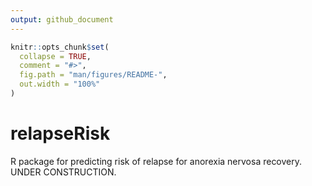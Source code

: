 ```yaml
---
output: github_document
---
```


<!-- README.md is generated from README.Rmd. Please edit that file -->

```r
knitr::opts_chunk$set(
  collapse = TRUE,
  comment = "#>",
  fig.path = "man/figures/README-",
  out.width = "100%"
)
```

# relapseRisk

<!-- badges: start -->
<!-- badges: end -->

R package for predicting risk of relapse for anorexia nervosa recovery. UNDER CONSTRUCTION.
